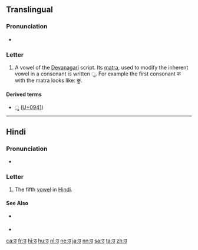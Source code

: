 {{Devanagari character info|hex=0909|name=DEVANAGARI LETTER U|image=[[File:Deva-u.png|100px]]}}
==Translingual==

===Pronunciation===
* {{IPA|/ʊ/|/u/|lang=mul}} {{qualifier|varies by language and context}}

===Letter===
{{mul-Deva|u}}

# A vowel of the [[Devanagari]] script. Its [[matra]], used to modify the inherent vowel in a consonant is written &#x0941;. For example the first consonant क with the matra looks like: कु.

====Derived terms====
* [[ु]] ([[U+0941]])

----

==Hindi==

===Pronunciation===
* {{IPA|/ʊ/|lang=hi}}

===Letter===
{{head|hi|letter}}

# The fifth [[vowel]] in [[Hindi]].

====See Also====
* {{sense|matra}} {{l|hi|ु|tr=u}}
* {{list:Devanagari script letters/hi}}

[[ca:उ]]
[[fr:उ]]
[[hi:उ]]
[[hu:उ]]
[[nl:उ]]
[[ne:उ]]
[[ja:उ]]
[[nn:उ]]
[[sa:उ]]
[[ta:उ]]
[[zh:उ]]